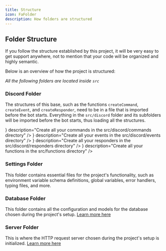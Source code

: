 ```yaml
---
title: Structure
icon: FaFolder
description: How folders are structured
---
```



## Folder Structure

If you follow the structure established by this project, it will be very easy to get support anywhere, not to mention that your code will be organized and highly semantic.

Below is an overview of how the project is structured:  

<BaseStructure/>

_All the following folders are located inside `src`_

### Discord Folder
The structures of this base, such as the functions `createCommand`, `createEvent`, and `createResponder`, need to be in a file that is imported before the bot starts. Everything in the `src/discord` folder and its subfolders will be imported before the bot starts, thus loading all the structures.

<Cards>
  <Card
    title="Commands"
    icon={<icons.HiMiniCommandLine/>}
    description="Create all your commands in the src/discord/commands directory"
  />
  <Card
    title="Events"
    icon={<icons.RiCalendarEventFill/>}
    description="Create all your events in the src/discord/events directory"
  />
  <Card
    title="Responders"
    icon={<icons.BsFillReplyFill/>}
    description="Create all your responders in the src/discord/responders directory"
  />
  <Card
    title="Functions"
    icon={<icons.TbMathFunction/>}
    description="Create all your functions in the src/functions directory"
  />
</Cards>

### Settings Folder
This folder contains essential files for the project's functionality, such as environment variable schema definitions, global variables, error handlers, typing files, and more.

### Database Folder
This folder contains all the configuration and models for the database chosen during the project's setup. [Learn more here](/discord/databases)

### Server Folder
This is where the HTTP request server chosen during the project's setup is initialized. [Learn more here](/discord/servers)
